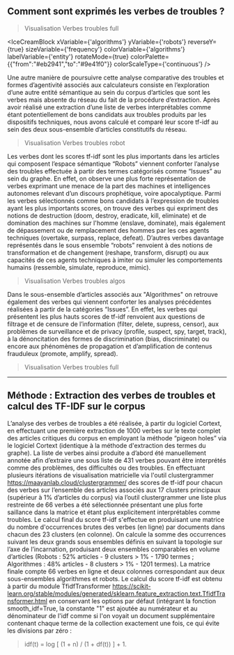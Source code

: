 
## Comment sont exprimés les verbes de troubles ? 

>Visualisation Verbes troubles full

<IceCreamBlock 
  xVariable={'algorithms'} 
  yVariable={'robots'} 
  reverseY={true} 
  sizeVariable={'frequency'} 
  colorVariable={'algorithms'} 
  labelVariable={'entity'} 
  rotateMode={true} 
  colorPalette={{"from":"#eb2941","to":"#9e41f0"}} 
  colorScaleType={'continuous'}
/>

Une autre manière de poursuivre cette analyse comparative des troubles et formes d’agentivité associés aux calculateurs consiste en l’exploration d’une autre entité sémantique au sein du corpus d’articles que sont les verbes mais absente du réseau du fait de la procédure d’extraction. Après avoir réalisé une extraction d’une liste de verbes interprétables comme étant potentiellement de bons candidats aux troubles produits par les dispositifs techniques, nous avons calculé et comparé leur score tf-idf  au sein des deux sous-ensemble d’articles constitutifs du réseau.

>Visualisation Verbes troubles robot

Les verbes dont les scores tf-idf sont les plus importants dans les articles qui composent l’espace sémantique “Robots” viennent conforter l’analyse des troubles effectuée à partir des termes catégorisés comme “Issues” au sein du graphe. En effet, on observe une plus forte représentation de verbes exprimant une menace de la part des machines et intelligences autonomes relevant d’un discours prophétique, voire apocalyptique. Parmi les verbes sélectionnés comme bons candidats à l’expression de troubles ayant les plus importants scores, on trouve des verbes qui expriment des notions de destruction (doom, destroy, eradicate, kill, eliminate) et de domination des machines sur l'homme (enslave, dominate), mais également de  dépassement ou de remplacement des hommes par les ces agents techniques (overtake, surpass, replace, defeat). D’autres verbes davantage représentés dans le sous ensemble “robots” renvoient à des notions de transformation et de changement (reshape, transform, disrupt) ou aux capacités de ces agents techniques à imiter ou simuler les comportements humains (ressemble, simulate, reproduce, mimic).

>Visualisation Verbes troubles algos

Dans le sous-ensemble d’articles associés aux "Algorithmes" on retrouve également des verbes qui viennent conforter les analyses précédentes réalisées à partir de la catégories “Issues”. En effet, les verbes qui présentent les plus hauts scores de tf-idf renvoient aux questions de filtrage et de censure de l’information (filter, delete, supress, censor), aux problèmes de surveillance et de privacy (profile, suspect, spy, target, track), à la dénoncitation des formes de discrimination (bias, discriminate) ou encore aux phénomènes de propagation et d’amplification de contenus frauduleux (promote, amplify, spread). 

>Visualisation Verbes troubles full

---

## Méthode : Extraction des verbes de troubles et calcul des TF-IDF sur le corpus

L’analyse des verbes de troubles a été réalisée, à partir du logiciel Cortext, en effectuant une première extraction de 1000 verbes sur le texte complet des articles critiques du corpus en employant la méthode “pigeon holes” via le logiciel Cortext (identique à la méthode d'extraction des termes du graphe).
La liste de verbes ainsi produite a d’abord été manuellement annotée afin d’extraire une sous liste de 431 verbes pouvant être interprétés comme des problèmes, des difficultés ou des troubles. En effectuant plusieurs itérations de visualisation matricielle via l'outil clustergrammer https://maayanlab.cloud/clustergrammer/ des scores de tf-idf pour chacun des verbes sur l’ensemble des articles associés aux 17 clusters principaux (supérieur à 1% d’articles du corpus) via l’outil clustergrammer une liste plus restreinte de 66 verbes a été sélectionnée présentant une plus forte saillance dans la matrice et étant plus explicitement interprétables comme troubles.
Le calcul final du score tf-idf s'effectue en produisant une matrice du nombre d'occurrences brutes des verbes (en ligne) par documents dans chacun des 23 clusters (en colonne). On calcule la somme des occurrences suivant les deux grands sous ensembles définis en suivant la topologie sur l’axe de l’incarnation, produisant deux ensembles comparables en volume d’articles (Robots : 52% articles - 9 clusters > 1% - 1790 termes ; Algorithmes : 48% articles - 8 clusters > 1% - 1201 termes).
La matrice finale compte 66 verbes en ligne et deux colonnes correspondant aux deux sous-ensembles algorithmes et robots. Le calcul du score tf-idf est obtenu à partir du module TfidfTransformer https://scikit-learn.org/stable/modules/generated/sklearn.feature_extraction.text.TfidfTransformer.html en conservant les options par défaut (intégrant la fonction smooth_idf=True, la constante "1" est ajoutée au numérateur et au dénominateur de l'idf comme si l'on voyait un document supplémentaire contenant chaque terme de la collection exactement une fois, ce qui évite les divisions par zéro : 
>idf(t) = log [ (1 + n) / (1 + df(t)) ] + 1.

